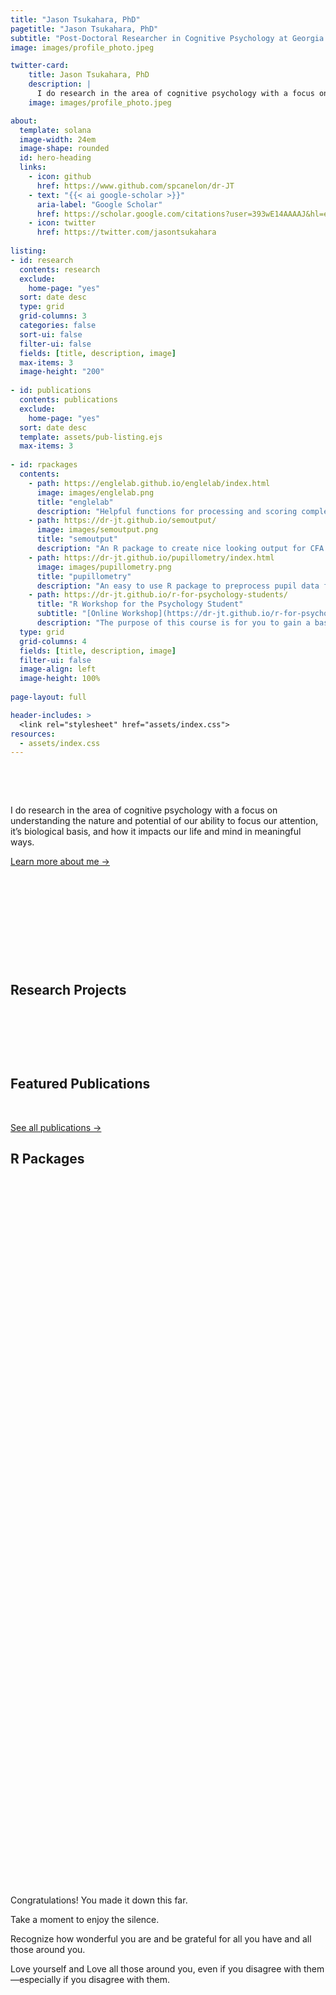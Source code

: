 ```yaml
---
title: "Jason Tsukahara, PhD"
pagetitle: "Jason Tsukahara, PhD"
subtitle: "Post-Doctoral Researcher in Cognitive Psychology at Georgia Tech"
image: images/profile_photo.jpeg

twitter-card:
    title: Jason Tsukahara, PhD
    description: |
      I do research in the area of cognitive psychology with a focus on understanding the nature and potential of our ability to focus our attention.
    image: images/profile_photo.jpeg

about:
  template: solana
  image-width: 24em
  image-shape: rounded
  id: hero-heading
  links:
    - icon: github
      href: https://www.github.com/spcanelon/dr-JT
    - text: "{{< ai google-scholar >}}"
      aria-label: "Google Scholar"
      href: https://scholar.google.com/citations?user=393wE14AAAAJ&hl=en  
    - icon: twitter
      href: https://twitter.com/jasontsukahara  
      
listing: 
- id: research
  contents: research
  exclude:
    home-page: "yes"
  sort: date desc
  type: grid
  grid-columns: 3
  categories: false
  sort-ui: false
  filter-ui: false
  fields: [title, description, image]
  max-items: 3
  image-height: "200"
  
- id: publications
  contents: publications
  exclude:
    home-page: "yes"
  sort: date desc
  template: assets/pub-listing.ejs
  max-items: 3
  
- id: rpackages
  contents:
    - path: https://englelab.github.io/englelab/index.html
      image: images/englelab.png
      title: "englelab"
      description: "Helpful functions for processing and scoring complex-span and attention control tasks downloaded from the EngleLab."
    - path: https://dr-jt.github.io/semoutput/
      image: images/semoutput.png
      title: "semoutput"
      description: "An R package to create nice looking output for CFA and SEM analyses using lavaan and semPlot packages."
    - path: https://dr-jt.github.io/pupillometry/index.html
      image: images/pupillometry.png
      title: "pupillometry"
      description: "An easy to use R package to preprocess pupil data for researchers that are not experts in either pupillometry or working with data in R."
    - path: https://dr-jt.github.io/r-for-psychology-students/
      title: "R Workshop for the Psychology Student"
      subtitle: "[Online Workshop](https://dr-jt.github.io/r-for-psychology-students/){target='_blank'}"
      description: "The purpose of this course is for you to gain a basic level of proficiency in 1) working with data, 2) data visualization, and 3) statistical computation in R."    
  type: grid
  grid-columns: 4
  fields: [title, description, image]
  filter-ui: false
  image-align: left
  image-height: 100%
  
page-layout: full

header-includes: >
  <link rel="stylesheet" href="assets/index.css">
resources:
  - assets/index.css
---
```


 

 

::: {#hero-heading}
I do research in the area of cognitive psychology with a focus on understanding the nature and potential of our ability to focus our attention, it's biological basis, and how it impacts our life and mind in meaningful ways.

[Learn more about me →](about.html){.about-links .subtitle}
:::

 

 

 

 

 

## Research Projects

 

::: {#research}
:::

 

 

## Featured Publications

 

::: {#publications}
:::

[See all publications →](/publications){.about-links .subtitle}

## R Packages

 

::: {#rpackages}
:::

 

 

 

 

 

 

 

 

 

 

 

 

 

 

 

 

 

 

 

 

 

 

 

 

 

 

 

 

 

 

 

 

 

 

 

 

Congratulations! You made it down this far.

Take a moment to enjoy the silence.

Recognize how wonderful you are and be grateful for all you have and all those around you.

Love yourself and Love all those around you, even if you disagree with them—especially if you disagree with them.

 

 
